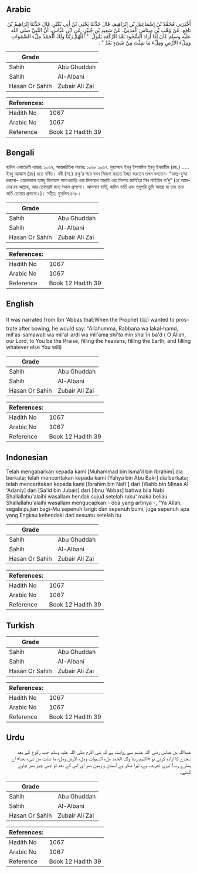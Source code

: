 ## Arabic


<div dir="rtl" lang="ar" style={{fontSize:'larger',backgroundColor:'#f8f9fa',padding:20}}>
أَخْبَرَنِي مُحَمَّدُ بْنُ إِسْمَاعِيلَ بْنِ إِبْرَاهِيمَ، قَالَ حَدَّثَنَا يَحْيَى بْنُ أَبِي بُكَيْرٍ، قَالَ حَدَّثَنَا إِبْرَاهِيمُ بْنُ نَافِعٍ، عَنْ وَهْبِ بْنِ مِينَاسٍ الْعَدَنِيِّ، عَنْ سَعِيدِ بْنِ جُبَيْرٍ، عَنِ ابْنِ عَبَّاسٍ، أَنَّ النَّبِيَّ صلى الله عليه وسلم كَانَ إِذَا أَرَادَ السُّجُودَ بَعْدَ الرَّكْعَةِ يَقُولُ ‏ "‏ اللَّهُمَّ رَبَّنَا وَلَكَ الْحَمْدُ مِلْءَ السَّمَوَاتِ وَمِلْءَ الأَرْضِ وَمِلْءَ مَا شِئْتَ مِنْ شَىْءٍ بَعْدُ ‏"‏ ‏.‏
</div>
<div style={{backgroundColor:'#f8f9fa',padding:20, marginBottom: 10}}><table> <thead> <tr> <th>Grade</th> <th></th> </tr> </thead> <tbody> <tr><td>Sahih</td><td>Abu Ghuddah</td></tr><tr><td>Sahih</td><td>Al-Albani</td></tr><tr><td>Hasan Or Sahih</td><td>Zubair Ali Zai</td></tr></tbody></table><table> <thead> <tr> <th>References:</th> <th></th> </tr> </thead> <tbody><tr><td>Hadith No</td><td>1067</td></tr><tr><td>Arabic No</td><td>1067</td></tr><tr><td>Reference</td><td>Book 12 Hadith 39</td></tr></tbody></table></div>

## Bengali


<div dir="ltr" lang="bn" style={{fontSize:'larger',backgroundColor:'#f8f9fa',padding:20}}>
হাদিস একাডেমি নাম্বারঃ ১০৬৭, আন্তর্জাতিক নাম্বারঃ ১০৬৮ ১০৬৭. মুহাম্মাদ ইবনু ইসমাঈল ইবনু ইবরাহীম (রহ.) ..... ইবনু আব্বাস (রাঃ) হতে বর্ণিত। নবী (সা.) রুকূ'র পরে যখন সিজদা করতে ইচ্ছা করতেন তখন বলতেন- “আল্ল-হুম্মা রব্বানা- ওয়ালাকাল হামদু মিলআস সামাওয়াতি ওয়া মিলআল আরযি ওয়া মিলআ মাশি’তা মিন শাইয়িন বা’দু” (হে আমাদের রব আল্লাহ, আর তোমারই জন্য সকল প্রশংসা। আসমান ভর্তি, জমিন ভর্তি এবং তদুপরি তুমি আরো যা চাও তাও ভর্তি তোমার প্রশংসা।)। সহীহ: মুসলিম ৪৭৮।
</div>
<div style={{backgroundColor:'#f8f9fa',padding:20, marginBottom: 10}}><table> <thead> <tr> <th>Grade</th> <th></th> </tr> </thead> <tbody> <tr><td>Sahih</td><td>Abu Ghuddah</td></tr><tr><td>Sahih</td><td>Al-Albani</td></tr><tr><td>Hasan Or Sahih</td><td>Zubair Ali Zai</td></tr></tbody></table><table> <thead> <tr> <th>References:</th> <th></th> </tr> </thead> <tbody><tr><td>Hadith No</td><td>1067</td></tr><tr><td>Arabic No</td><td>1067</td></tr><tr><td>Reference</td><td>Book 12 Hadith 39</td></tr></tbody></table></div>

## English


<div dir="ltr" lang="en" style={{fontSize:'larger',backgroundColor:'#f8f9fa',padding:20}}>
It was narrated from Ibn 'Abbas that:When the Prophet (ﷺ) wanted to prostrate after bowing, he would say: "Allahumma, Rabbana wa lakal-hamd, mil'as-samawati wa mil'al-ardi wa mil'ama shi'ta min shai'in ba'd ( O Allah, our Lord, to You be the Praise, filling the heavens, filling the Earth, and filling whatever else You will)
</div>
<div style={{backgroundColor:'#f8f9fa',padding:20, marginBottom: 10}}><table> <thead> <tr> <th>Grade</th> <th></th> </tr> </thead> <tbody> <tr><td>Sahih</td><td>Abu Ghuddah</td></tr><tr><td>Sahih</td><td>Al-Albani</td></tr><tr><td>Hasan Or Sahih</td><td>Zubair Ali Zai</td></tr></tbody></table><table> <thead> <tr> <th>References:</th> <th></th> </tr> </thead> <tbody><tr><td>Hadith No</td><td>1067</td></tr><tr><td>Arabic No</td><td>1067</td></tr><tr><td>Reference</td><td>Book 12 Hadith 39</td></tr></tbody></table></div>

## Indonesian


<div dir="ltr" lang="id" style={{fontSize:'larger',backgroundColor:'#f8f9fa',padding:20}}>
Telah mengabarkan kepada kami [Muhammad bin Isma'il bin Ibrahim] dia berkata; telah menceritakan kepada kami [Yahya bin Abu Bakr] dia berkata; telah menceritakan kepada kami [Ibrahim bin Nafi'] dari [Wahb bin Minas Al 'Adaniy] dari [Sa'id bin Jubair] dari [Ibnu 'Abbas] bahwa bila Nabi Shallallahu'alaihi wasallam hendak sujud setelah ruku' maka beliau Shallallahu'alaihi wasallam mengucapkan - doa yang artinya -, "Ya Allah, segala pujian bagi-Mu sepenuh langit dan sepenuh bumi, juga sepenuh apa yang Engkau kehendaki dari sesuatu setelah itu
</div>
<div style={{backgroundColor:'#f8f9fa',padding:20, marginBottom: 10}}><table> <thead> <tr> <th>Grade</th> <th></th> </tr> </thead> <tbody> <tr><td>Sahih</td><td>Abu Ghuddah</td></tr><tr><td>Sahih</td><td>Al-Albani</td></tr><tr><td>Hasan Or Sahih</td><td>Zubair Ali Zai</td></tr></tbody></table><table> <thead> <tr> <th>References:</th> <th></th> </tr> </thead> <tbody><tr><td>Hadith No</td><td>1067</td></tr><tr><td>Arabic No</td><td>1067</td></tr><tr><td>Reference</td><td>Book 12 Hadith 39</td></tr></tbody></table></div>

## Turkish


<div dir="ltr" lang="tr" style={{fontSize:'larger',backgroundColor:'#f8f9fa',padding:20}}>

</div>
<div style={{backgroundColor:'#f8f9fa',padding:20, marginBottom: 10}}><table> <thead> <tr> <th>Grade</th> <th></th> </tr> </thead> <tbody> <tr><td>Sahih</td><td>Abu Ghuddah</td></tr><tr><td>Sahih</td><td>Al-Albani</td></tr><tr><td>Hasan Or Sahih</td><td>Zubair Ali Zai</td></tr></tbody></table><table> <thead> <tr> <th>References:</th> <th></th> </tr> </thead> <tbody><tr><td>Hadith No</td><td>1067</td></tr><tr><td>Arabic No</td><td>1067</td></tr><tr><td>Reference</td><td>Book 12 Hadith 39</td></tr></tbody></table></div>

## Urdu


<div dir="rtl" lang="ur" style={{fontSize:'larger',backgroundColor:'#f8f9fa',padding:20}}>
عبداللہ بن عباس رضی اللہ عنہم سے روایت ہے کہ نبی اکرم صلی اللہ علیہ وسلم جب رکوع کے بعد سجدے کا ارادہ کرتے تو «‏اللہم ربنا ولك الحمد ملء السموات وملء الأرض وملء ما شئت من شىء بعد» اے ہمارے رب! تیری تعریف ہے، تیرا شکر ہے آسمان و زمین بھر اور اس کے بعد تو جس چیز بھر چاہے کہتے۔
</div>
<div style={{backgroundColor:'#f8f9fa',padding:20, marginBottom: 10}}><table> <thead> <tr> <th>Grade</th> <th></th> </tr> </thead> <tbody> <tr><td>Sahih</td><td>Abu Ghuddah</td></tr><tr><td>Sahih</td><td>Al-Albani</td></tr><tr><td>Hasan Or Sahih</td><td>Zubair Ali Zai</td></tr></tbody></table><table> <thead> <tr> <th>References:</th> <th></th> </tr> </thead> <tbody><tr><td>Hadith No</td><td>1067</td></tr><tr><td>Arabic No</td><td>1067</td></tr><tr><td>Reference</td><td>Book 12 Hadith 39</td></tr></tbody></table></div>
